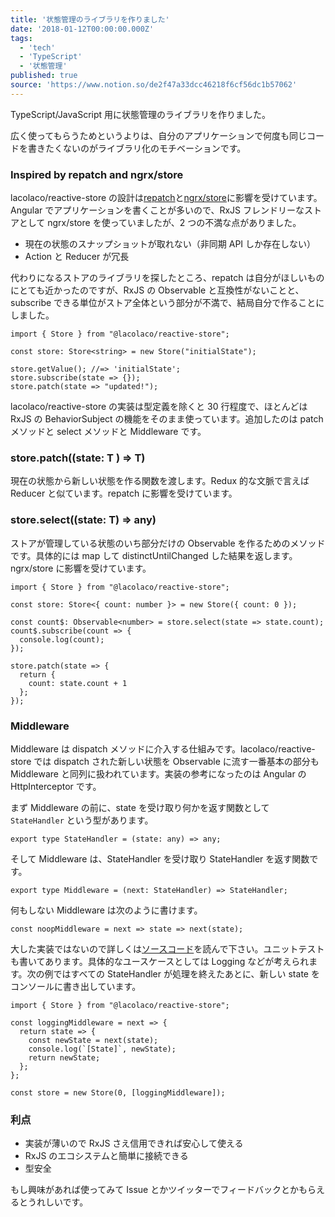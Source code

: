```yaml
---
title: '状態管理のライブラリを作りました'
date: '2018-01-12T00:00:00.000Z'
tags:
  - 'tech'
  - 'TypeScript'
  - '状態管理'
published: true
source: 'https://www.notion.so/de2f47a33dcc46218f6cf56dc1b57062'
---
```



TypeScript/JavaScript 用に状態管理のライブラリを作りました。

<LinkPreview src="https://www.npmjs.com/package/@lacolaco/reactive-store" />

広く使ってもらうためというよりは、自分のアプリケーションで何度も同じコードを書きたくないのがライブラリ化のモチベーションです。

### Inspired by repatch and ngrx/store

lacolaco/reactive-store の設計は[repatch](https://github.com/jaystack/repatch/)と[ngrx/store](https://github.com/ngrx/platform/blob/master/docs/store/README.md)に影響を受けています。Angular でアプリケーションを書くことが多いので、RxJS フレンドリーなストアとして ngrx/store を使っていましたが、2 つの不満な点がありました。

- 現在の状態のスナップショットが取れない（非同期 API しか存在しない）
- Action と Reducer が冗長

代わりになるストアのライブラリを探したところ、repatch は自分がほしいものにとても近かったのですが、RxJS の Observable と互換性がないことと、subscribe できる単位がストア全体という部分が不満で、結局自分で作ることにしました。

```plaintext
import { Store } from "@lacolaco/reactive-store";

const store: Store<string> = new Store("initialState");

store.getValue(); //=> 'initialState';
store.subscribe(state => {});
store.patch(state => "updated!");
```

lacolaco/reactive-store の実装は型定義を除くと 30 行程度で、ほとんどは RxJS の BehaviorSubject の機能をそのまま使っています。追加したのは patch メソッドと select メソッドと Middleware です。

### store.patch((state: T ) =&gt; T)

現在の状態から新しい状態を作る関数を渡します。Redux 的な文脈で言えば Reducer と似ています。repatch に影響を受けています。

### store.select((state: T) =&gt; any)

ストアが管理している状態のいち部分だけの Observable を作るためのメソッドです。具体的には map して distinctUntilChanged した結果を返します。ngrx/store に影響を受けています。

```plaintext
import { Store } from "@lacolaco/reactive-store";

const store: Store<{ count: number }> = new Store({ count: 0 });

const count$: Observable<number> = store.select(state => state.count);
count$.subscribe(count => {
  console.log(count);
});

store.patch(state => {
  return {
    count: state.count + 1
  };
});
```

### Middleware

Middleware は dispatch メソッドに介入する仕組みです。lacolaco/reactive-store では dispatch された新しい状態を Observable に流す一番基本の部分も Middleware と同列に扱われています。実装の参考になったのは Angular の HttpInterceptor です。

まず Middleware の前に、state を受け取り何かを返す関数として `StateHandler` という型があります。

```plaintext
export type StateHandler = (state: any) => any;
```

そして Middleware は、StateHandler を受け取り StateHandler を返す関数です。

```plaintext
export type Middleware = (next: StateHandler) => StateHandler;
```

何もしない Middleware は次のように書けます。

```plaintext
const noopMiddleware = next => state => next(state);
```

大した実装ではないので詳しくは[ソースコード](https://github.com/lacolaco/reactive-store#readme)を読んで下さい。ユニットテストも書いてあります。具体的なユースケースとしては Logging などが考えられます。次の例ではすべての StateHandler が処理を終えたあとに、新しい state をコンソールに書き出しています。

```plaintext
import { Store } from "@lacolaco/reactive-store";

const loggingMiddleware = next => {
  return state => {
    const newState = next(state);
    console.log(`[State]`, newState);
    return newState;
  };
};

const store = new Store(0, [loggingMiddleware]);
```

### 利点

- 実装が薄いので RxJS さえ信用できれば安心して使える
- RxJS のエコシステムと簡単に接続できる
- 型安全

もし興味があれば使ってみて Issue とかツイッターでフィードバックとかもらえるとうれしいです。
